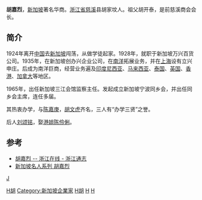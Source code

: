 '''胡嘉烈'''，[[新加坡|新加坡]]著名华商。[[浙江省|浙江省]][[慈溪|慈溪]]县胡家坟人。祖父胡开泰，是前慈溪商会会长。

==简介==
1924年离开[[中国|中国]]去[[新加坡|新加坡]]闯荡，从做学徒起家。1928年，就职于新加坡万兴百货公司。1935年，在新加坡创办兴企业公司，在[[南洋|南洋]]拓展业务，并在[[上海|上海]]设有立兴申庄。后成为南洋巨商，经营业务遍及[[印度尼西亚|印度尼西亚]]、[[马来西亚|马来西亚]]、[[泰国|泰国]]、[[英国|英国]]、[[香港|香港]]、[[加拿大|加拿大]]等地区。

1965年，出任新加坡三江会馆监察主任。发起成立新加坡宁波同乡会，并出任同乡会主席，连任多届。

其热衷办学，与[[陈嘉庚|陈嘉庚]]，[[胡文虎|胡文虎]]齐名，三人有“办学三贤”之誉。

后人[[刘颂铭|刘颂铭]]，娶[[港姐|港姐]][[陈伶俐|陈伶俐]]。

==参考==
* [http://zjtz.zjol.com.cn/05zjtz/system/2005/12/14/006403095.shtml 胡嘉烈 -- 浙江在线 - 浙江通志]{{dead link|date=2018年4月 |bot=InternetArchiveBot |fix-attempted=yes }}
* [http://www.hszqw.com.cn/bbs/simple/index.php?t3916.html 新加坡名人系列 胡嘉烈] {{Wayback|url=http://www.hszqw.com.cn/bbs/simple/index.php?t3916.html |date=20160304191559 }}

[[Category:华人企业家|H胡]]
[[Category:新加坡企業家|Category:新加坡企業家]]
[[Category:宁波人|H胡]]
[[Category:寧波裔新加坡人|H]]
[[Category:慈溪人|H]]
[[category:胡姓|J]]
